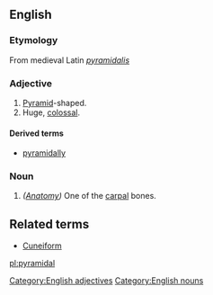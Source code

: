 ==English==
===Etymology===
From medieval Latin ''[[pyramidalis]]''

===Adjective===
#[[Pyramid]]-shaped.
#Huge, [[colossal]].

====Derived terms====
*[[pyramidally]]

[[Category:English adjectives]]

===Noun===
#''([[Anatomy]])'' One of the [[carpal]] bones.

==Related terms==

*[[Cuneiform]]

[[Category:English nouns]]

[[pl:pyramidal]]